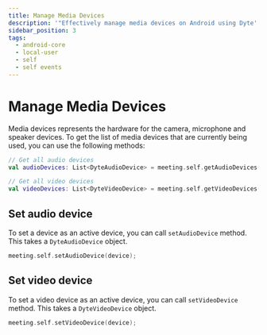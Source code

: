 ```yaml
---
title: Manage Media Devices
description: '"Effectively manage media devices on Android using Dyte''s documentation'
sidebar_position: 3
tags:
  - android-core
  - local-user
  - self
  - self events
---
```


# Manage Media Devices

Media devices represents the hardware for the camera, microphone and speaker
devices. To get the list of media devices that are currently being used, you can
use the following methods:

```kotlin
// Get all audio devices
val audioDevices: List<DyteAudioDevice> = meeting.self.getAudioDevices();

// Get all video devices
val videoDevices: List<DyteVideoDevice> = meeting.self.getVideoDevices();
```

## Set audio device

To set a device as an active device, you can call `setAudioDevice` method. This
takes a `DyteAudioDevice` object.

```kotlin
meeting.self.setAudioDevice(device);
```

## Set video device

To set a video device as an active device, you can call `setVideoDevice` method.
This takes a `DyteVideoDevice` object.

```kotlin
meeting.self.setVideoDevice(device);
```

<head>
  <title>Android Core Manage Media Devices</title>
  <meta name="description" content="Effectively manage media devices on Android using Dyte's documentation, ensuring seamless user experiences."/>
</head>

